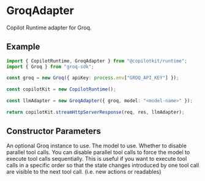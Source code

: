 


# GroqAdapter

Copilot Runtime adapter for Groq.
 
## Example
 
```ts
import { CopilotRuntime, GroqAdapter } from "@copilotkit/runtime";
import { Groq } from "groq-sdk";
 
const groq = new Groq({ apiKey: process.env["GROQ_API_KEY"] });
 
const copilotKit = new CopilotRuntime();
 
const llmAdapter = new GroqAdapter({ groq, model: "<model-name>" });
 
return copilotKit.streamHttpServerResponse(req, res, llmAdapter);
```

## Constructor Parameters

<PropertyReference name="groq" type="Groq"  > 
An optional Groq instance to use.
</PropertyReference>

<PropertyReference name="model" type="string"  > 
The model to use.
</PropertyReference>

<PropertyReference name="disableParallelToolCalls" type="boolean"  default="false"> 
Whether to disable parallel tool calls.
  You can disable parallel tool calls to force the model to execute tool calls sequentially.
  This is useful if you want to execute tool calls in a specific order so that the state changes
  introduced by one tool call are visible to the next tool call. (i.e. new actions or readables)
</PropertyReference>

